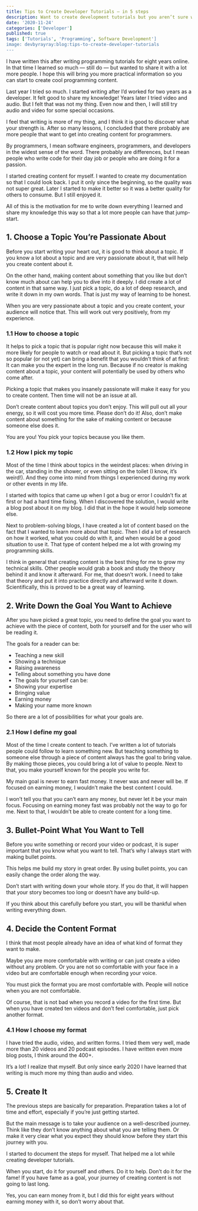 ```yaml
---
title: Tips to Create Developer Tutorials — in 5 steps
description: Want to create development tutorials but you aren’t sure where to start? Start here!
date: '2020-11-24'
categories: ['Developer']
published: true
tags: ['Tutorials', 'Programming', Software Development']
image: devbyrayray:blog:tips-to-create-developer-tutorials
---
```


I have written this after writing programming tutorials for eight years online. In that time I learned so much — still do — but wanted to share it with a lot more people. I hope this will bring you more practical information so you can start to create cool programming content.

Last year I tried so much. I started writing after I’d worked for two years as a developer. It felt good to share my knowledge! Years later I tried video and audio. But I felt that was not my thing. Even now and then, I will still try audio and video for some special occasions.

I feel that writing is more of my thing, and I think it is good to discover what your strength is.
After so many lessons, I concluded that there probably are more people that want to get into creating content for programmers.

By programmers, I mean software engineers, programmers, and developers in the widest sense of the word. There probably are differences, but I mean people who write code for their day job or people who are doing it for a passion.

I started creating content for myself. I wanted to create my documentation so that I could look back. I put it only since the beginning, so the quality was not super great. Later I started to make it better so it was a better quality for others to consume. But I still enjoyed it.

All of this is the motivation for me to write down everything I learned and share my knowledge this way so that a lot more people can have that jump-start.

## 1. Choose a Topic You’re Passionate About

Before you start writing your heart out, it is good to think about a topic. If you know a lot about a topic and are very passionate about it, that will help you create content about it.

On the other hand, making content about something that you like but don’t know much about can help you to dive into it deeply. I did create a lot of content in that same way. I just pick a topic, do a lot of deep research, and write it down in my own words. That is just my way of learning to be honest.

When you are very passionate about a topic and you create content, your audience will notice that. This will work out very positively, from my experience.

### 1.1 How to choose a topic

It helps to pick a topic that is popular right now because this will make it more likely for people to watch or read about it. But picking a topic that’s not so popular (or not yet) can bring a benefit that you wouldn’t think of at first: It can make you the expert in the long run. Because if no creator is making content about a topic, your content will potentially be used by others who come after.

Picking a topic that makes you insanely passionate will make it easy for you to create content. Then time will not be an issue at all.

Don’t create content about topics you don’t enjoy. This will pull out all your energy, so it will cost you more time. Please don’t do it! Also, don’t make content about something for the sake of making content or because someone else does it.

You are you! You pick your topics because you like them.

### 1.2 How I pick my topic

Most of the time I think about topics in the weirdest places: when driving in the car, standing in the shower, or even sitting on the toilet (I know, it’s weird!). And they come into mind from things I experienced during my work or other events in my life.

I started with topics that came up when I got a bug or error I couldn’t fix at first or had a hard time fixing. When I discovered the solution, I would write a blog post about it on my blog. I did that in the hope it would help someone else.

Next to problem-solving blogs, I have created a lot of content based on the fact that I wanted to learn more about that topic. Then I did a lot of research on how it worked, what you could do with it, and when would be a good situation to use it. That type of content helped me a lot with growing my programming skills.

I think in general that creating content is the best thing for me to grow my technical skills. Other people would grab a book and study the theory behind it and know it afterward. For me, that doesn’t work. I need to take that theory and put it into practice directly and afterward write it down. Scientifically, this is proved to be a great way of learning.

<GrammarlySquareGridItem></GrammarlySquareGridItem>

## 2. Write Down the Goal You Want to Achieve

After you have picked a great topic, you need to define the goal you want to achieve with the piece of content, both for yourself and for the user who will be reading it.

The goals for a reader can be:

- Teaching a new skill
- Showing a technique
- Raising awareness
- Telling about something you have done
- The goals for yourself can be:
- Showing your expertise
- Bringing value
- Earning money
- Making your name more known

So there are a lot of possibilities for what your goals are.

### 2.1 How I define my goal

Most of the time I create content to teach. I’ve written a lot of tutorials people could follow to learn something new. But teaching something to someone else through a piece of content always has the goal to bring value.
By making those pieces, you could bring a lot of value to people. Next to that, you make yourself known for the people you write for.

My main goal is never to earn fast money. It never was and never will be. If focused on earning money, I wouldn’t make the best content I could.

I won’t tell you that you can’t earn any money, but never let it be your main focus. Focusing on earning money fast was probably not the way to go for me. Next to that, I wouldn’t be able to create content for a long time.

## 3. Bullet-Point What You Want to Tell

Before you write something or record your video or podcast, it is super important that you know what you want to tell. That’s why I always start with making bullet points.

This helps me build my story in great order. By using bullet points, you can easily change the order along the way.

Don’t start with writing down your whole story. If you do that, it will happen that your story becomes too long or doesn’t have any build-up.

If you think about this carefully before you start, you will be thankful when writing everything down.

## 4. Decide the Content Format

I think that most people already have an idea of what kind of format they want to make.

Maybe you are more comfortable with writing or can just create a video without any problem. Or you are not so comfortable with your face in a video but are comfortable enough when recording your voice.

You must pick the format you are most comfortable with. People will notice when you are not comfortable.

Of course, that is not bad when you record a video for the first time. But when you have created ten videos and don’t feel comfortable, just pick another format.

### 4.1 How I choose my format

I have tried the audio, video, and written forms. I tried them very well, made more than 20 videos and 20 podcast episodes. I have written even more blog posts, I think around the 400+.

It’s a lot! I realize that myself. But only since early 2020 I have learned that writing is much more my thing than audio and video.

## 5. Create It

The previous steps are basically for preparation. Preparation takes a lot of time and effort, especially if you’re just getting started.

But the main message is to take your audience on a well-described journey. Think like they don’t know anything about what you are telling them. Or make it very clear what you expect they should know before they start this journey with you.

I started to document the steps for myself. That helped me a lot while creating developer tutorials.

When you start, do it for yourself and others. Do it to help. Don’t do it for the fame! If you have fame as a goal, your journey of creating content is not going to last long.

Yes, you can earn money from it, but I did this for eight years without earning money with it, so don’t worry about that.